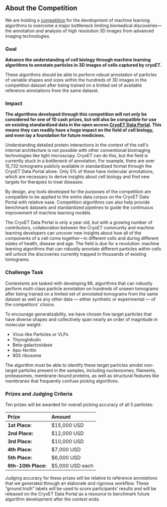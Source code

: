 ## About the Competition

We are holding a [competition](https://www.kaggle.com/competitions/czii-cryo-et-object-identification/) for the development of machine learning algorithms to overcome a major bottleneck limiting biomedical discoveries—the annotation and analysis of high resolution 3D images from advanced imaging technologies.

### Goal

**Advance the understanding of cell biology through machine learning algorithms to annotate particles in 3D images of cells captured by cryoET.**

These algorithms should be able to perform robust annotation of particles of variable shapes and sizes within the hundreds of 3D images in the competition dataset after being trained on a limited set of available reference annotations from the same dataset.

### Impact

**The algorithms developed through this competition will not only be considered for one of 10 cash prizes, but will also be compatible for use on existing standardized data in the open access [CryoET Data Portal](https://cryoetdataportal.czscience.com/). This means they can readily have a huge impact on the field of cell biology, and even lay a foundation for future medicines.**

Understanding detailed protein interactions in the context of the cell's internal architecture is not possible with other conventional bioimaging technologies like light microscopy. CryoET can do this, but the field is currently stuck in a bottleneck of annotation. For example, there are over 15,732 tomograms publicly available in standardized format through the CryoET Data Portal alone. Only 5% of these have molecular annotations, which are necessary to derive insights about cell biology and find new targets for therapies to treat diseases.

By design, any tools developed for the purposes of the competition are compatible to be applied to the entire data corpus on the CryoET Data Portal with relative ease. Competition algorithms can also help provide benchmark datasets and standardized pipelines to guide the continuous improvement of machine learning models.

The CryoET Data Portal is only a year old, but with a growing number of contributors, collaboration between the CryoET community and machine learning developers can uncover new insights about how all of the components of a cell come together—in different cells and during different states of health, disease and age. The field is due for a revolution: machine learning algorithms that can robustly annotate different particles within cells will unlock the discoveries currently trapped in thousands of existing tomograms.

### Challenge Task

Contestants are tasked with developing ML algorithms that can robustly perform multi-class particle annotation on hundreds of unseen tomograms after being trained on a limited set of annotated tomograms from the same dataset as well as any other data — either synthetic or experimental — of the competitors' choice.

To encourage generalizability, we have chosen five target particles that have diverse shapes and collectively span nearly an order of magnitude in molecular weight:

- Virus-like Particles or VLPs
- Thyroglobulin
- Beta-galactosidase
- Apo-ferritin
- 80S ribosome

The algorithm must be able to identify these target particles amidst non-target particles present in the samples, including nucleosomes, filaments, proteasomes, membrane-bound proteins, as well as structural features like membranes that frequently confuse picking algorithms.

### Prizes and Judging Criteria

Ten prizes will be awarded for overall picking accuracy of all 5 particles:

<PrizeTable>

| Prize               | Amount          |
| :------------------ | :-------------- |
| **1st Place:**      | $15,000 USD     |
| **2nd Place:**      | $12,000 USD     |
| **3rd Place:**      | $10,000 USD     |
| **4th Place:**      | $7,000 USD      |
| **5th Place:**      | $6,000 USD      |
| **6th-10th Place:** | $5,000 USD each |

</PrizeTable>

Judging accuracy for these prizes will be relative to reference annotations that we generated through an elaborate and rigorous workflow. These “ground truth” labels will be used to score participants' results and will be released on the CryoET Data Portal as a resource to benchmark future algorithm development after the contest ends.

<SeeLeaderboard />
